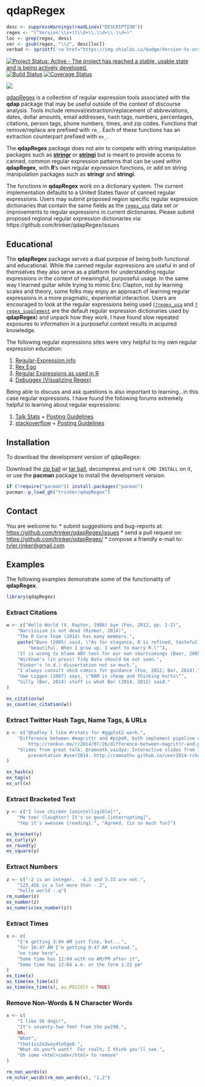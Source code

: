 # qdapRegex

```r
desc <- suppressWarnings(readLines("DESCRIPTION"))
regex <- "(^Version:\\s+)(\\d+\\.\\d+\\.\\d+)"
loc <- grep(regex, desc)
ver <- gsub(regex, "\\2", desc[loc])
verbad <- sprintf('<a href="https://img.shields.io/badge/Version-%s-orange.svg"><img src="https://img.shields.io/badge/Version-%s-orange.svg" alt="Version"/></a></p>', ver, ver)
````

[![Project Status: Active - The project has reached a stable, usable state and is being actively developed.](https://www.repostatus.org/badges/0.1.0/inactive.svg)](https://www.repostatus.org/#inactive)
[![Build Status](https://travis-ci.org/trinker/qdapRegex.svg?branch=master)](https://travis-ci.org/trinker/qdapRegex)
[![Coverage Status](https://coveralls.io/repos/trinker/qdapRegex/badge.svg)](https://coveralls.io/github/trinker/qdapRegex)

  
![](tools/qdapRegex_logo/r_qdapRegex.png)

[qdapRegex](https://CRAN.R-project.org/package=qdapRegex) is a collection of regular expression tools associated with the **qdap** package that may be useful outside of the context of discourse analysis.  Tools include removal/extraction/replacement of abbreviations, dates, dollar amounts, email addresses, hash tags, numbers, percentages, citations, person tags, phone numbers, times, and zip codes.  Functions that remove/replace are prefixed with `rm_`.  Each of these functions has an extraction counterpart prefixed with `ex_`.



The **qdapRegex** package does not aim to compete with string manipulation packages such as [**stringr**](https://CRAN.R-project.org/package=stringr) or [**stringi**](https://CRAN.R-project.org/package=stringi) but is meant to provide access to canned, common regular expression patterns that can be used within **qdapRegex**, with **R**'s own regular expression functions, or add on string manipulation packages such as **stringr** and **stringi**.

The functions in **qdapRegex** work on a dictionary system.  The current implementation defaults to a United States flavor of canned regular expressions.  Users may submit proposed region specific regular expression dictionaries that contain the same fields as the [`regex_usa`](https://trinker.github.io/qdapRegex/regex_usa.html) data set or improvements to regular expressions in current dictionaries. Please submit proposed regional regular expression dictionaries via: https://github.com/trinker/qdapRegex/issues

## Educational

The **qdapRegex** package serves a dual purpose of being both functional and educational.  While the canned regular expressions are useful in and of themselves they also serve as a platform for understanding regular expressions in the context of meaningful, purposeful usage.  In the same way I learned guitar while trying to mimic Eric Clapton, not by learning scales and theory, some folks may enjoy an approach of learning regular expressions in a more pragmatic, experiential interaction.  Users are encouraged to look at the regular expressions being used ([`?regex_usa`](https://trinker.github.io/qdapRegex/regex_usa.html) and [`?regex_supplement`](https://trinker.github.io/qdapRegex/regex_supplement.html) are the default regular expression dictionaries used by **qdapRegex**) and unpack how they work.  I have found slow repeated exposures to information in a purposeful context results in acquired knowledge.  

The following regular expressions sites were very helpful to my own regular expression education:

1. [Regular-Expression.info](https://www.regular-expressions.info/tutorial.html)    
2. [Rex Egg](https://www.rexegg.com/)    
3. [Regular Expressions as used in R](https://stat.ethz.ch/R-manual/R-devel/library/base/html/regex.html)    
4. [Debuggex (Visualizing Regex)](https://www.debuggex.com)    

Being able to discuss and ask questions is also important to learning...in this case regular expressions.  I have found the following forums extremely helpful to learning about regular expressions:

1. [Talk Stats](https://www.talkstats.com/)  +  [Posting Guidelines](http://www.talkstats.com/threads/forum-guidelines-smart-posting-behavior-pays-off.14960/)    
2. [stackoverflow](https://stackoverflow.com/)  +  [Posting Guidelines](https://trinker.github.io/stackoverflow/)

## Installation

To download the development version of qdapRegex:

Download the [zip ball](https://github.com/trinker/qdapRegex/zipball/master) or [tar ball](https://github.com/trinker/qdapRegex/tarball/master), decompress and run `R CMD INSTALL` on it, or use the **pacman** package to install the development version:
```r
if (!require("pacman")) install.packages("pacman")
pacman::p_load_gh("trinker/qdapRegex")
```


## Contact

You are welcome to:
* submit suggestions and bug-reports at: <https://github.com/trinker/qdapRegex/issues>
* send a pull request on: <https://github.com/trinker/qdapRegex/>
* compose a friendly e-mail to: <tyler.rinker@gmail.com>

## Examples

The following examples demonstrate some of the functionality of **qdapRegex**.

```r
library(qdapRegex)
```

### Extract Citations
```r
w <- c("Hello World (V. Raptor, 1986) bye (Foo, 2012, pp. 1-2)",
    "Narcissism is not dead (Rinker, 2014)",
    "The R Core Team (2014) has many members.",
    paste("Bunn (2005) said, \"As for elegance, R is refined, tasteful, and",
        "beautiful. When I grow up, I want to marry R.\""),
    "It is wrong to blame ANY tool for our own shortcomings (Baer, 2005).",
    "Wickham's (in press) Tidy Data should be out soon.",
    "Rinker's (n.d.) dissertation not so much.",
    "I always consult xkcd comics for guidance (Foo, 2012; Bar, 2014).",
    "Uwe Ligges (2007) says, \"RAM is cheap and thinking hurts\"",
    "Silly (Bar, 2014) stuff is what Bar (2014, 2012) said."
)

ex_citation(w)
as_count(ex_citation(w))
```

### Extract Twitter Hash Tags, Name Tags, & URLs

```r
x <- c("@hadley I like #rstats for #ggplot2 work.",
    "Difference between #magrittr and #pipeR, both implement pipeline operators for #rstats:
        http://renkun.me/r/2014/07/26/difference-between-magrittr-and-pipeR.html @timelyportfolio",
    "Slides from great talk: @ramnath_vaidya: Interactive slides from Interactive Visualization
        presentation #user2014. http://ramnathv.github.io/user2014-rcharts/#1"
)

ex_hash(x)
ex_tag(x)
ex_url(x)
```

### Extract Bracketed Text

```r
y <- c("I love chicken [unintelligible]!", 
    "Me too! (laughter) It's so good.[interrupting]",
    "Yep it's awesome {reading}.", "Agreed. {is so much fun}")

ex_bracket(y)
ex_curly(y)
ex_round(y)
ex_square(y)
````

### Extract Numbers

```r
z <- c("-2 is an integer.  -4.3 and 3.33 are not.",
    "123,456 is a lot more than -.2",
    "hello world -.q")
rm_number(z)
ex_number(z)
as_numeric(ex_number(z))
```

### Extract Times

```r
x <- c(
    "I'm getting 3:04 AM just fine, but...",
    "for 10:47 AM I'm getting 0:47 AM instead.",
    "no time here",
    "Some time has 12:04 with no AM/PM after it",
    "Some time has 12:04 a.m. or the form 1:22 pm"
)
ex_time(x)
as_time(ex_time(x))
as_time(ex_time(x), as.POSIXlt = TRUE)
```

### Remove Non-Words & N Character Words

```r
x <- c(
    "I like 56 dogs!",
    "It's seventy-two feet from the px290.",
    NA,
    "What",
    "that1is2a3way4to5go6.",
    "What do you*% want?  For real%; I think you'll see.",
    "Oh some <html>code</html> to remove"
)

rm_non_words(x)
rm_nchar_words(rm_non_words(x), "1,2")
```
